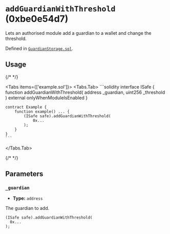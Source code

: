 




# `addGuardianWithThreshold` (0xbe0e54d7)



Lets an authorised module add a guardian to a wallet and change the threshold.




Defined in [`GuardianStorage.sol`](https://github.com/safe-global/safe-modules/tree/recovery/v0.1.0/modules/recovery/contracts/generated-markups/candide-contracts/contracts/modules/social_recovery/storage/GuardianStorage.sol#Lundefined).


## Usage

{/* <!-- vale off --> */}

<Tabs items={['example.sol']}>
  <Tabs.Tab>
    ```solidity
    interface ISafe {
        function addGuardianWithThreshold(
            address _guardian,
            uint256 _threshold
        ) external onlyWhenModuleIsEnabled
    }

    contract Example {
        function example() ... {
            (ISafe safe).addGuardianWithThreshold(
                0x...
            );
        }
    }
    ```
  </Tabs.Tab>
</Tabs>

{/* <!-- vale on --> */}



## Parameters

### `_guardian`

  - **Type:** `address`

  The guardian to add.

  ```solidity focus=2
  (ISafe safe).addGuardianWithThreshold(
    0x...
  );
  ```





